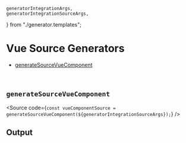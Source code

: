     generatorIntegrationArgs,
    generatorIntegrationSourceArgs,
} from "./generator.templates";

<Meta title="Code Generators/Vue" />

# Vue Source Generators

-   [generateSourceVueComponent](#generatesourcevuecomponent)

<br />

## `generateSourceVueComponent`

<Source
    code={`
const vueComponentSource = generateSourceVueComponent(${generatorIntegrationSourceArgs});
`}
/>

## Output

<Source
    dark
    language="html"
    code={generateSourceVueComponent(generatorIntegrationArgs)}
/>
